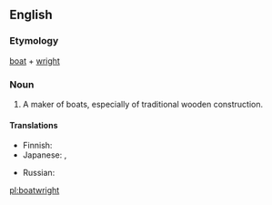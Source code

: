 ==English==

===Etymology===
[[boat]] + [[wright]]

===Noun===
{{en-noun}}

# A maker of boats, especially of traditional wooden construction.

====Translations====
{{trans-top|maker of wooden boats}}
* Finnish: {{t|fi|veneenveistäjä}}
* Japanese: {{t|ja|船工|tr=せんこう, senkō}}, {{t+|ja|船大工|tr=ふなだいく, funadaiku}}
{{trans-mid}}
* Russian: {{t|ru|[[шлю́почный]] [[ма́стер]]|m}}
{{trans-bottom}}

[[pl:boatwright]]
